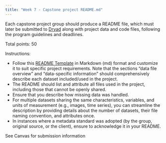 ```yaml
---
title: "Week 7 - Capstone project README.md"
---
```


Each capstone project group should produce a README file, which must later be submitted to [Dryad](https://datadryad.org) along with project data and code files, following the program guidelines and deadlines.

Total points: 50

Instructions:

- Follow this [README Template](https://zenodo.org/records/10828379) in Markdown (md) format and customize it to suit specific project requirements. Note that the sections "data file overview" and "data-specific information" should comprehensively describe each dataset included/used in the project. 
- The README should list and attribute all files used in the project, including those that cannot be openly shared.
- Ensure that you describe how missing data was handled. 
- For multiple datasets sharing the same characteristics, variables, and units of measurement (e.g., images, time series), you can streamline the description by providing details about the number of datasets, their file naming convention, and attributes once.
- In instances where a metadata standard was adopted (by the group, original source, or the client), ensure to acknowledge it in your README.


See Canvas for submission information